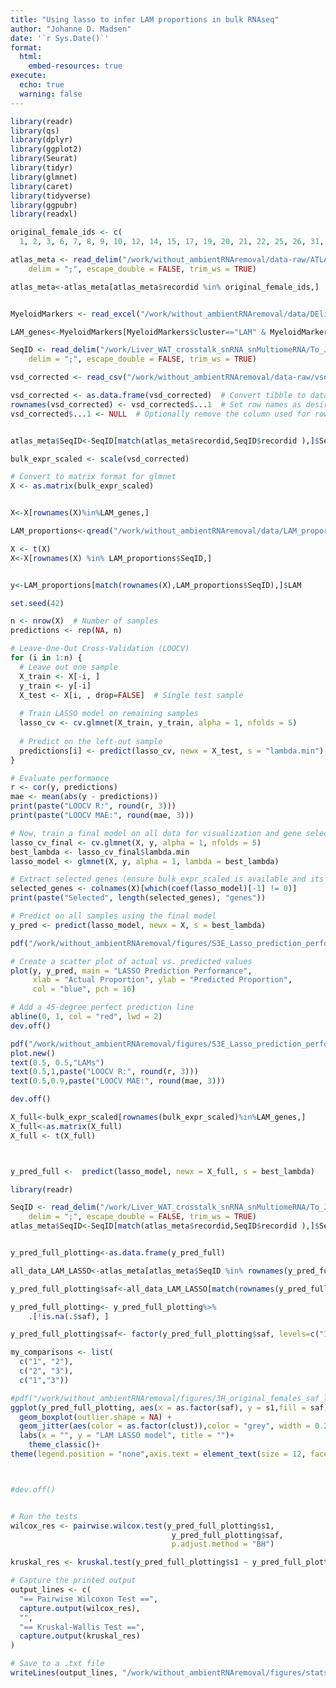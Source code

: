 ```yaml
---
title: "Using lasso to infer LAM proportions in bulk RNAseq"
author: "Johanne D. Madsen"
date: '`r Sys.Date()`'
format:
  html:
    embed-resources: true
execute: 
  echo: true
  warning: false
---
```


```r
library(readr)
library(qs)
library(dplyr)
library(ggplot2)
library(Seurat)
library(tidyr)
library(glmnet)
library(caret)
library(tidyverse)
library(ggpubr)
library(readxl)

original_female_ids <- c(
  1, 2, 3, 6, 7, 8, 9, 10, 12, 14, 15, 17, 19, 20, 21, 22, 25, 26, 31, 32, 33, 34, 40, 41, 42, 43, 46, 47, 48, 49, 52, 55, 57, 59, 61, 64, 68, 70, 72, 74, 75, 78, 81, 82, 87, 93, 98, 101, 102, 119, 128, 130, 133, 135, 139, 141, 162, 164, 171, 177, 181, 185, 191, 198, 199, 201, 207)

atlas_meta <- read_delim("/work/without_ambientRNAremoval/data-raw/ATLAS_Visit_1_Data_11_12_2024.csv", 
    delim = ";", escape_double = FALSE, trim_ws = TRUE)

atlas_meta<-atlas_meta[atlas_meta$recordid %in% original_female_ids,]


MyeloidMarkers <- read_excel("/work/without_ambientRNAremoval/data/DElists/MyeloidMarkers.xlsx")

LAM_genes<-MyeloidMarkers[MyeloidMarkers$cluster=="LAM" & MyeloidMarkers$p_val_adj<0.000000001 & MyeloidMarkers$avg_log2FC>0.6 & MyeloidMarkers$pct.2<0.25&MyeloidMarkers$pct.1>0.05,]$gene #0.0037

```

```r
SeqID <- read_delim("/work/Liver_WAT_crosstalk_snRNA_snMultiomeRNA/To_Johanne/SeqID.csv", 
    delim = ";", escape_double = FALSE, trim_ws = TRUE)

vsd_corrected <- read_csv("/work/without_ambientRNAremoval/data-raw/vsd_corrected.csv")

vsd_corrected <- as.data.frame(vsd_corrected)  # Convert tibble to data.frame
rownames(vsd_corrected) <- vsd_corrected$...1  # Set row names as desired
vsd_corrected$...1 <- NULL  # Optionally remove the column used for row names


atlas_meta$SeqID<-SeqID[match(atlas_meta$recordid,SeqID$recordid ),]$SeqID

bulk_expr_scaled <- scale(vsd_corrected)

# Convert to matrix format for glmnet
X <- as.matrix(bulk_expr_scaled)


X<-X[rownames(X)%in%LAM_genes,]
```

```r

LAM_proportions<-qread("/work/without_ambientRNAremoval/data/LAM_proportions.qs")

X <- t(X)
X<-X[rownames(X) %in% LAM_proportions$SeqID,]


y<-LAM_proportions[match(rownames(X),LAM_proportions$SeqID),]$LAM
```


```r

set.seed(42)

n <- nrow(X)  # Number of samples
predictions <- rep(NA, n)

# Leave-One-Out Cross-Validation (LOOCV)
for (i in 1:n) {
  # Leave out one sample
  X_train <- X[-i, ]
  y_train <- y[-i]
  X_test <- X[i, , drop=FALSE]  # Single test sample
  
  # Train LASSO model on remaining samples
  lasso_cv <- cv.glmnet(X_train, y_train, alpha = 1, nfolds = 5)
  
  # Predict on the left-out sample
  predictions[i] <- predict(lasso_cv, newx = X_test, s = "lambda.min")
}

# Evaluate performance
r <- cor(y, predictions)
mae <- mean(abs(y - predictions))
print(paste("LOOCV R:", round(r, 3)))
print(paste("LOOCV MAE:", round(mae, 3)))

# Now, train a final model on all data for visualization and gene selection
lasso_cv_final <- cv.glmnet(X, y, alpha = 1, nfolds = 5)
best_lambda <- lasso_cv_final$lambda.min
lasso_model <- glmnet(X, y, alpha = 1, lambda = best_lambda)

# Extract selected genes (ensure bulk_expr_scaled is available and its rownames correspond to gene names)
selected_genes <- colnames(X)[which(coef(lasso_model)[-1] != 0)]
print(paste("Selected", length(selected_genes), "genes"))

# Predict on all samples using the final model
y_pred <- predict(lasso_model, newx = X, s = best_lambda)

pdf("/work/without_ambientRNAremoval/figures/S3E_Lasso_prediction_performance.pdf", width = 7, height = 6)

# Create a scatter plot of actual vs. predicted values
plot(y, y_pred, main = "LASSO Prediction Performance",
     xlab = "Actual Proportion", ylab = "Predicted Proportion",
     col = "blue", pch = 16)

# Add a 45-degree perfect prediction line
abline(0, 1, col = "red", lwd = 2)
dev.off()

pdf("/work/without_ambientRNAremoval/figures/S3E_Lasso_prediction_performance_stats.pdf", width = 7, height = 6)
plot.new()
text(0.5, 0.5,"LAMs")
text(0.5,1,paste("LOOCV R:", round(r, 3)))
text(0.5,0.9,paste("LOOCV MAE:", round(mae, 3)))

dev.off()
```

```r

X_full<-bulk_expr_scaled[rownames(bulk_expr_scaled)%in%LAM_genes,]
X_full<-as.matrix(X_full)
X_full <- t(X_full)



y_pred_full <-  predict(lasso_model, newx = X_full, s = best_lambda)

```

```r
library(readr)

SeqID <- read_delim("/work/Liver_WAT_crosstalk_snRNA_snMultiomeRNA/To_Johanne/SeqID.csv", 
    delim = ";", escape_double = FALSE, trim_ws = TRUE)
atlas_meta$SeqID<-SeqID[match(atlas_meta$recordid,SeqID$recordid ),]$SeqID


y_pred_full_plotting<-as.data.frame(y_pred_full)

all_data_LAM_LASSO<-atlas_meta[atlas_meta$SeqID %in% rownames(y_pred_full),]

y_pred_full_plotting$saf<-all_data_LAM_LASSO[match(rownames(y_pred_full_plotting),all_data_LAM_LASSO$SeqID),]$saf_diagnose

y_pred_full_plotting<- y_pred_full_plotting%>%
    .[!is.na(.$saf), ]

y_pred_full_plotting$saf<- factor(y_pred_full_plotting$saf, levels=c("1","2","3"))
```

```r

my_comparisons <- list(
  c("1", "2"),
  c("2", "3"),
  c("1","3"))

#pdf("/work/without_ambientRNAremoval/figures/3H_original_females_saf_lasso_LAM.pdf", width = 4, height = 6)
ggplot(y_pred_full_plotting, aes(x = as.factor(saf), y = s1,fill = saf)) + 
  geom_boxplot(outlier.shape = NA) +
  geom_jitter(aes(color = as.factor(clust)),color = "grey", width = 0.2, size = 1.5, alpha = 0.7) +  
  labs(x = "", y = "LAM LASSO model", title = "")+
    theme_classic()+
theme(legend.position = "none",axis.text = element_text(size = 12, face = "bold"),axis.text.x = element_text(angle = 40, hjust = 1))+ scale_fill_manual(values=c("#00AFBB", "#E7B800","#FC4E07"))



#dev.off()


# Run the tests
wilcox_res <- pairwise.wilcox.test(y_pred_full_plotting$s1, 
                                    y_pred_full_plotting$saf, 
                                    p.adjust.method = "BH")

kruskal_res <- kruskal.test(y_pred_full_plotting$s1 ~ y_pred_full_plotting$saf)

# Capture the printed output
output_lines <- c(
  "== Pairwise Wilcoxon Test ==",
  capture.output(wilcox_res),
  "",
  "== Kruskal-Wallis Test ==",
  capture.output(kruskal_res)
)

# Save to a .txt file
writeLines(output_lines, "/work/without_ambientRNAremoval/figures/stats_LAM_saf.txt")
```
